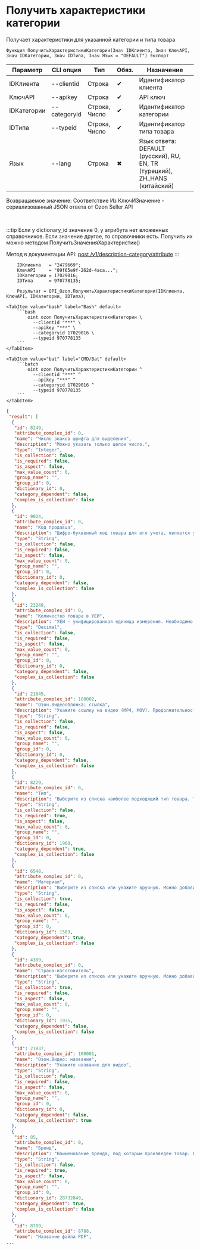 ﻿---
sidebar_position: 2
description: Получить характеристики категории и другие функции для работы с Ozon в Открытом пакете интеграций - бесплатной open-source библиотеке интеграций для 1С:Предприятие 8, OneScript и CLI
keywords: [1C, 1С, 1С:Предприятие, 1С:Предприятие 8.3, API, Интеграция, Сервисы, Обмен, OneScript, CLI, Ozon]
---


# Получить характеристики категории
 Получает характеристики для указанной категории и типа товара



`Функция ПолучитьХарактеристикиКатегории(Знач IDКлиента, Знач КлючAPI, Знач IDКатегории, Знач IDТипа, Знач Язык = "DEFAULT") Экспорт`

  | Параметр | CLI опция | Тип | Обяз. | Назначение |
  |-|-|-|-|-|
  | IDКлиента | --clientid | Строка | &#x2714; | Идентификатор клиента |
  | КлючAPI | --apikey | Строка | &#x2714; | API ключ |
  | IDКатегории | --categoryid | Строка, Число | &#x2714; | Идентификатор категории |
  | IDТипа | --typeid | Строка, Число | &#x2714; | Идентификатор типа товара |
  | Язык | --lang | Строка | &#x2716; | Язык ответа: DEFAULT (русский), RU, EN, TR (турецкий), ZH_HANS (китайский) |

  
  Возвращаемое значение:   Соответствие Из КлючИЗначение - сериализованный JSON ответа от Ozon Seller API

<br/>

:::tip
Если у dictionary_id значение 0, у атрибута нет вложенных справочников. Если значение другое, то справочники есть. Получить их можно методом ПолучитьЗначенияХарактеристик()

Метод в документации API: [post /v1/description-category/attribute](https://docs.ozon.ru/api/seller/#operation/DescriptionCategoryAPI_GetAttributes)
:::
<br/>



```bsl title="Пример использования для 1С:Предприятие/OneScript"
    IDКлиента   = "2479669";
    КлючAPI     = "09f65e9f-262d-4aca...";
    IDКатегории = 17029016;
    IDТипа      = 970778135;

    Результат = OPI_Ozon.ПолучитьХарактеристикиКатегории(IDКлиента, КлючAPI, IDКатегории, IDТипа);
```
    

 <Tabs>
  
    <TabItem value="bash" label="Bash" default>
        ```bash
            oint ozon ПолучитьХарактеристикиКатегории \
              --clientid "***" \
              --apikey "***" \
              --categoryid 17029016 \
              --typeid 970778135
        ```
    </TabItem>
  
    <TabItem value="bat" label="CMD/Bat" default>
        ```batch
            oint ozon ПолучитьХарактеристикиКатегории ^
              --clientid "***" ^
              --apikey "***" ^
              --categoryid 17029016 ^
              --typeid 970778135
        ```
    </TabItem>
</Tabs>


```json title="Результат"
{
 "result": [
  {
   "id": 8249,
   "attribute_complex_id": 0,
   "name": "Число знаков шрифта для выделения",
   "description": "Можно указать только целое число.",
   "type": "Integer",
   "is_collection": false,
   "is_required": false,
   "is_aspect": false,
   "max_value_count": 0,
   "group_name": "",
   "group_id": 0,
   "dictionary_id": 0,
   "category_dependent": false,
   "complex_is_collection": false
  },
  {
   "id": 9024,
   "attribute_complex_id": 0,
   "name": "Код продавца",
   "description": "Цифро-буквенный код товара для его учета, является уникальным среди товаров. Не является EAN/серийным номером/штрихкодом, не равен названию модели товара - для этих параметров есть отдельные характеристики. Код продавца не выводится в карточке товара на сайте. Может использоваться при автоматическом формировании названия товара.",
   "type": "String",
   "is_collection": false,
   "is_required": false,
   "is_aspect": false,
   "max_value_count": 0,
   "group_name": "",
   "group_id": 0,
   "dictionary_id": 0,
   "category_dependent": false,
   "complex_is_collection": false
  },
  {
   "id": 23249,
   "attribute_complex_id": 0,
   "name": "Количество товара в УЕИ",
   "description": "УЕИ – унифицированная единица измерения. Необходимо указывать для продажи товаров на территории Республики Беларусь согласно локальному законодательству. Указывается количество пар либо штук в единице товара. \nМожно указать только целое число.",
   "type": "Decimal",
   "is_collection": false,
   "is_required": false,
   "is_aspect": false,
   "max_value_count": 0,
   "group_name": "",
   "group_id": 0,
   "dictionary_id": 0,
   "category_dependent": false,
   "complex_is_collection": false
  },
  {
   "id": 21845,
   "attribute_complex_id": 100002,
   "name": "Озон.Видеообложка: ссылка",
   "description": "Укажите ссылку на видео (MP4, MOV). Продолжительность от 8 до 30 секунд, размер файла не более 20МБ",
   "type": "String",
   "is_collection": false,
   "is_required": false,
   "is_aspect": false,
   "max_value_count": 0,
   "group_name": "",
   "group_id": 0,
   "dictionary_id": 0,
   "category_dependent": false,
   "complex_is_collection": false
  },
  {
   "id": 8229,
   "attribute_complex_id": 0,
   "name": "Тип",
   "description": "Выберите из списка наиболее подходящий тип товара. Типы участвуют в распределении товаров по категориям на сайте Ozon. Чтобы правильно указать тип, найдите на сайте Ozon товары, похожие на ваш, и укажите в этом поле такой же тип.",
   "type": "String",
   "is_collection": false,
   "is_required": true,
   "is_aspect": false,
   "max_value_count": 0,
   "group_name": "",
   "group_id": 0,
   "dictionary_id": 1960,
   "category_dependent": true,
   "complex_is_collection": false
  },
  {
   "id": 6548,
   "attribute_complex_id": 0,
   "name": "Материал",
   "description": "Выберите из списка или укажите вручную. Можно добавить несколько значений через точку с запятой. Если точка с запятой есть в значении атрибута, поместите знак в кавычки \";\".",
   "type": "String",
   "is_collection": true,
   "is_required": false,
   "is_aspect": false,
   "max_value_count": 0,
   "group_name": "",
   "group_id": 0,
   "dictionary_id": 1503,
   "category_dependent": true,
   "complex_is_collection": false
  },
  {
   "id": 4389,
   "attribute_complex_id": 0,
   "name": "Страна-изготовитель",
   "description": "Выберите из списка или укажите вручную. Можно добавить несколько значений через точку с запятой. Если точка с запятой есть в значении атрибута, поместите знак в кавычки \";\".",
   "type": "String",
   "is_collection": true,
   "is_required": false,
   "is_aspect": false,
   "max_value_count": 0,
   "group_name": "",
   "group_id": 0,
   "dictionary_id": 1935,
   "category_dependent": false,
   "complex_is_collection": false
  },
  {
   "id": 21837,
   "attribute_complex_id": 100001,
   "name": "Озон.Видео: название",
   "description": "Укажите название для видео",
   "type": "String",
   "is_collection": false,
   "is_required": false,
   "is_aspect": false,
   "max_value_count": 0,
   "group_name": "",
   "group_id": 0,
   "dictionary_id": 0,
   "category_dependent": false,
   "complex_is_collection": true
  },
  {
   "id": 85,
   "attribute_complex_id": 0,
   "name": "Бренд",
   "description": "Наименование бренда, под которым произведен товар. Если товар не имеет бренда, используйте значение \"Нет бренда\".",
   "type": "String",
   "is_collection": false,
   "is_required": true,
   "is_aspect": false,
   "max_value_count": 0,
   "group_name": "",
   "group_id": 0,
   "dictionary_id": 28732849,
   "category_dependent": true,
   "complex_is_collection": false
  },
  {
   "id": 8789,
   "attribute_complex_id": 8788,
   "name": "Название файла PDF",
...
```
